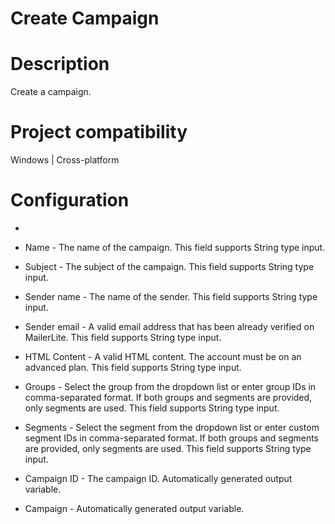 ﻿# Create Campaign

# Description

Create a campaign.

# Project compatibility

Windows | Cross-platform

# Configuration

* 
* Name - The name of the campaign. This field supports String type input.
* Subject - The subject of the campaign. This field supports String type input.
* Sender name - The name of the sender. This field supports String type input.
* Sender email - A valid email address that has been already verified on MailerLite. This field supports String type input.
* HTML Content - A valid HTML content. The account must be on an advanced plan. This field supports String type input.
* Groups - Select the group from the dropdown list or enter group IDs in comma-separated format. If both groups and segments are provided, only segments are used. This field supports String type input.
* Segments - Select the segment from the dropdown list or enter custom segment IDs in comma-separated format. If both groups and segments are provided, only segments are used. This field supports String type input.









* Campaign ID - The campaign ID. Automatically generated output variable.
* Campaign - Automatically generated output variable.
